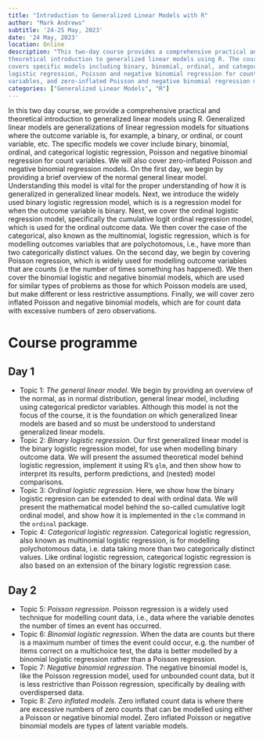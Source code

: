 ```yaml
---
title: "Introduction to Generalized Linear Models with R"
author: "Mark Andrews"
subtitle: '24-25 May, 2023'
date: '24 May, 2023'
location: Online
description: "This two-day course provides a comprehensive practical and
theoretical introduction to generalized linear models using R. The course
covers specific models including binary, binomial, ordinal, and categorical
logistic regression, Poisson and negative binomial regression for count
variables, and zero-inflated Poisson and negative binomial regression models."
categories: ["Generalized Linear Models", "R"]
---
```


In this two day course, we provide a comprehensive practical and theoretical introduction to generalized linear models using R. Generalized linear models are generalizations of linear regression models for situations where the outcome variable is, for example, a binary, or ordinal, or count variable, etc. The specific models we cover include binary, binomial, ordinal, and categorical logistic regression, Poisson and negative binomial regression for count variables. We will also cover zero-inflated Poisson and negative binomial regression models. On the first day, we begin by providing a brief overview of the normal general linear model. Understanding this model is vital for the proper understanding of how it is generalized in generalized linear models. Next, we introduce the widely used binary logistic regression model, which is is a regression model for when the outcome variable is binary. Next, we cover the ordinal logistic regression model, specifically the cumulative logit ordinal regression model, which is used for the ordinal outcome data. We then cover the case of the categorical, also known as the multinomial, logistic regression, which is for modelling outcomes variables that are polychotomous, i.e., have more than two categorically distinct values. On the second day, we begin by covering Poisson regression, which is widely used for modelling outcome variables that are counts (i.e the number of times something has happened). We then cover the binomial logistic and negative binomial models, which are used for similar types of problems as those for which Poisson models are used, but make different or less restrictive assumptions. Finally, we will cover zero inflated Poisson and negative binomial models, which are for count data with excessive numbers of zero observations.

# Course programme 

## Day 1 

* Topic 1: *The general linear model*. We begin by providing an overview of the normal, as in normal distribution, general linear model, including using categorical predictor variables. Although this model is not the focus of the course, it is the foundation on which generalized linear models are based and so must be understood to understand generalized linear models.
* Topic 2: *Binary logistic regression*. Our first generalized linear model is the binary logistic regression model, for use when modelling binary outcome data. We will present the assumed theoretical model behind logistic regression, implement it using R's `glm`, and then show how to interpret its results, perform predictions, and (nested) model comparisons.
* Topic 3: *Ordinal logistic regression*. Here, we show how the binary logistic regresion can be extended to deal with ordinal data. We will present the mathematical model behind the so-called cumulative logit ordinal model, and show how it is implemented in the `clm` command in the `ordinal` package.
* Topic 4: *Categorical logistic regression*. Categorical logistic regression, also known as multinomial logistic regression, is for modelling polychotomous data, i.e. data taking more than two categorically distinct values. Like ordinal logistic regression, categorical logistic regression is also based on an extension of the binary logistic regression case.

## Day 2

* Topic 5: *Poisson regression*. Poisson regression is a widely used technique for modelling count data, i.e., data where the variable denotes the number of times an event has occurred.
* Topic 6: *Binomial logistic regression*. When the data are counts but there is a maximum number of times the event could occur, e.g. the number of items correct on a multichoice test, the data is better modelled by a binomial logistic regression rather than a Poisson regression. 
* Topic 7: *Negative binomial regression*. The negative binomial model is, like the Poisson regression model, used for unbounded count data, but it is less restrictive than Poisson regression, specifically by dealing with overdispersed data.
* Topic 8: *Zero inflated models*. Zero inflated count data is where there are excessive numbers of zero counts that can be modelled using either a Poisson or negative binomial model. Zero inflated Poisson or negative binomial models are types of latent variable models.



